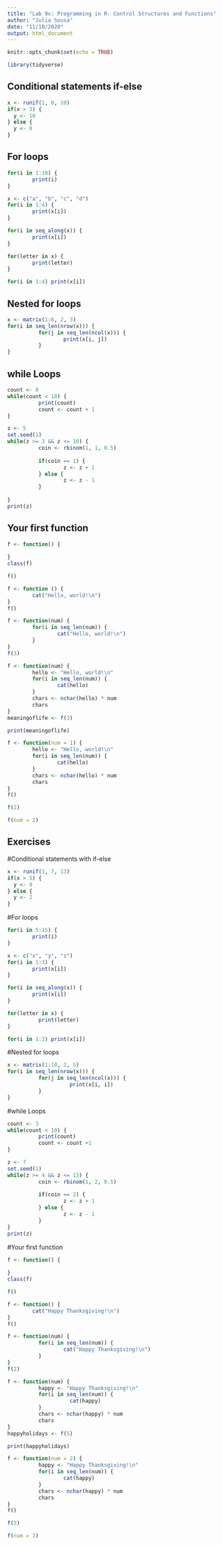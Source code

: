 ```yaml
---
title: "Lab 9x: Programming in R- Control Structures and Functions"
author: "Julia Sousa"
date: "11/10/2020"
output: html_document
---
```


```r
knitr::opts_chunk$set(echo = TRUE)
```


```r

library(tidyverse)

```



## Conditional statements if-else

```r

x <- runif(1, 0, 10)
if(x > 3) {
  y <- 10
} else {
  y <- 0
}


```


## For loops

```r

for(i in 1:10) {
        print(i)
}

```

```r

x <- c("a", "b", "c", "d")
for(i in 1:4) {
        print(x[i])
}

```

```r

for(i in seq_along(x)) {   
        print(x[i])
}

```

```r

for(letter in x) {
        print(letter)
}

```

```r

for(i in 1:4) print(x[i])

```


## Nested for loops

```r

x <- matrix(1:6, 2, 3)
for(i in seq_len(nrow(x))) {
          for(j in seq_len(ncol(x))) {
                  print(x[i, j])
          }
}

```

## while Loops

```r

count <- 0
while(count < 10) {
          print(count)
          count <- count + 1
}

```

```r

z <- 5
set.seed(1)
while(z >= 3 && z <= 10) {
          coin <- rbinom(1, 1, 0.5)
          
          if(coin == 1) {
                  z <- z + 1
          } else {
                  z <- z - 1
          }
          
}
print(z)

```

## Your first function

```r

f <- function() {
  
}
class(f)

```

```r

f()

```

```r

f <- function () {
        cat("Hello, world!\n")
}
f()

```

```r

f <- function(num) {
        for(i in seq_len(num)) {
                cat("Hello, world!\n")
        }
}
f(3)

```

```r

f <- function(num) {
        hello <- "Hello, world!\n"
        for(i in seq_len(num)) {
                cat(hello)
        }
        chars <- nchar(hello) * num
        chars
}
meaningoflife <- f(3)

```

```r

print(meaningoflife)

```

```r

f <- function(num = 1) {
        hello <- "Hello, world!\n"
        for(i in seq_len(num)) {
                cat(hello)
        }
        chars <- nchar(hello) * num
        chars
}
f()

```

```r

f(2)

```

```r

f(num = 2)

```


## Exercises

#Conditional statements with if-else

```r

x <- runif(1, 7, 13)
if(x > 5) {
  y <- 9
} else {
  y <- 2
}

```


#For loops


```r

for(i in 5:15) {
        print(i)
}

```

```r

x <- c("x", "y", "z")
for(i in 1:3) {
        print(x[i])
}

```

```r

for(i in seq_along(x)) {
        print(x[i])
}

```

```r

for(letter in x) {
          print(letter)
}

```
```r

for(i in 1:3) print(x[i])


```

#Nested for loops

```r

x <- matrix(1:10, 2, 5)
for(i in seq_len(nrow(x))) {
          for(j in seq_len(ncol(x))) {
                    print(x[i, i])
          }
}

```

#while Loops

```r

count <- 3
while(count < 10) {
          print(count)
          count <- count +1
}

```

```r

z <- 7
set.seed(1)
while(z >= 4 && z <= 13) {
          coin <- rbinom(1, 2, 0.5)
          
          if(coin == 2) {
                  z <- z + 1
          } else {
                  z <- z - 1
          }
}
print(z)

```


#Your first function

```r

f <- function() {
  
}
class(f)

```

```r

f()

```

```r

f <- function() {
        cat("Happy Thanksgiving!\n")
}
f()

```

```r

f <- function(num) {
          for(i in seq_len(num)) {
                  cat("Happy Thanksgiving!\n")
          }
}
f(2)

```

```r

f <- function(num) {
          happy <- "Happy Thanksgiving!\n"
          for(i in seq_len(num)) {
                    cat(happy)
          }
          chars <- nchar(happy) * num
          chars
}
happyholidays <- f(5)

```

```r

print(happyholidays)

```

```r

f <- function(num = 2) {
          happy <- "Happy Thanksgiving!\n"
          for(i in seq_len(num)) {
                  cat(happy)
          }
          chars <- nchar(happy) * num
          chars
}
f()

```

```r

f(3)

```

```r

f(num = 3)

```







